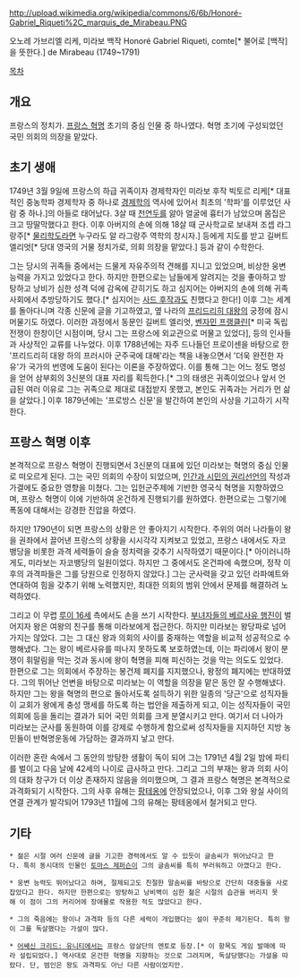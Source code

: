 http://upload.wikimedia.org/wikipedia/commons/6/6b/Honoré-Gabriel_Riqueti%2C_marquis_de_Mirabeau.PNG

오노레 가브리엘 리케, 미라보 백작
Honoré Gabriel Riqueti, comte[* 불어로 [백작]을 뜻한다.] de Mirabeau
(1749~1791)

[[목차]]
== 개요 ==

프랑스의 정치가. [[프랑스 혁명]] 초기의 중심 인물 중 하나였다.
혁명 초기에 구성되었던 국민 의회의 의장을 맡았다.

== 초기 생애 ==

1749년 3월 9일에 프랑스의 하급 귀족이자 경제학자인 미라보 후작 빅토르 리케[* 대표적인 중농학파 경제학자 중 하나로 [[경제학]]의 역사에 있어서 최초의 '학파'를 이루었던 사람 중 하나.]의 아들로 태어났다. 3살 때 [[천연두]]를 앓아 얼굴에 흉터가 남았으며 몸집은 크고 땅딸막했다고 한다. 이후 아버지의 손에 의해 18살 때 군사학교로 보내져 조셉 라그랑주[* [[물리학]]도라면 누구라도 알 라그랑주 역학의 창시자.] 등에게 지도를 받고 길버트 엘리엇[* 당대 영국의 거물 정치가로, 의회 의장을 맡았다.] 등과 같이 수학한다.

그는 당시의 귀족들 중에서는 드물게 자유주의적 견해를 지니고 있었으며, 비상한 웅변 능력을 가지고 있었다고 한다. 하지만 한편으로는 남들에게 알려지는 것을 좋아하고 방탕하고 낭비가 심한 성격 덕에 감옥에 갇히기도 하고 심지어는 아버지의 손에 의해 귀족 사회에서 추방당하기도 했다.[* 심지어는 [[사드 후작]]과도 친했다고 한다!] 이후 그는 세계를 돌아다니며 각종 신문에 글을 기고하였고, 옆 나라의 [[프리드리히 대왕]]의 궁정에 잠시 머물기도 하였다. 이러한 과정에서 동문인 길버트 엘리엇, [[벤자민 프랭클린]][* 미국 독립 전쟁이 한창이던 시점이며, 당시 그는 프랑스에 외교관으로 머물고 있었다], 등의 인사들과 사상적인 교류를 나누었다. 이후 1788년에는 자주 드나들던 프로이센을 바탕으로 한 '프리드리히 대왕 하의 프러시아 군주국에 대해'라는 책을 내놓으면서 '더욱 완전한 자유'가 국가의 번영에 도움이 된다는 이론을 주장하였다. 이를 통해 그는 어느 정도 명성을 얻어 삼부회의 3신분의 대표 자리를 획득한다.[* 그의 태생은 귀족이었으나 앞서 언급된 여러 이유로 그는 귀족으로 제대로 대접받지 못했고, 본인도 귀족과는 거리가 먼 삶을 살았다.] 이후 1879년에는 '프로방스 신문'을 발간하여 본인의 사상을 기고하기 시작한다.

== 프랑스 혁명 이후 ==

본격적으로 프랑스 혁명이 진행되면서 3신분의 대표에 있던 미라보는 혁명의 중심 인물로 떠오르게 된다. 그는 국민 의회의 수장이 되었으며, [[인간과 시민의 권리선언]]의 작성과 가결에도 중요한 영향을 미쳤다. 그는 입헌군주제에 기반한 영국식 혁명을 지향하였으며, 프랑스 혁명이 이에 기반하여 온건하게 진행되기를 원하였다. 한편으로는 그렇기에 폭동에 대해서는 강경한 진압을 하였다.

하지만 1790년이 되면 프랑스의 상황은 안 좋아지기 시작한다. 주위의 여러 나라들이 왕을 권좌에서 끌어낸 프랑스의 상황을 시시각각 지켜보고 있었고, 프랑스 내에서도 자코뱅당을 비롯한 과격 세력들이 슬슬 정치력을 갖추기 시작하였기 때문이다.[* 아이러니하게도, 미라보는 자코뱅당의 일원이었다. 하지만 그 중에서도 온건파에 속했으며, 정작 이후의 과격파들은 그를 당원으로 인정하지 않았다.] 그는 군사력을 갖고 있던 라파예트와 연대하여 힘을 갖추기 위해 노력했지만, 최대한 의회의 범위 안에서 문제를 해결하려 노력하였다. 

그리고 이 무렵 [[루이 16세]] 측에서도 손을 쓰기 시작한다. [[부녀자들의 베르사유 행진]]이 벌어지자 왕은 여왕의 친구를 통해 미라보에게 접근한다. 하지만 미라보는 왕당파로 넘어가지는 않았다. 그는 그 대신 왕과 의회의 사이를 중재하는 역할을 비교적 성공적으로 수행해냈다. 그는 왕이 베르사유를 떠나지 못하도록 보호하였는데, 이는 파리에서 왕이 분쟁이 휘말림을 막는 것과 동시에 왕이 혁명을 피해 피신하는 것을 막는 의도도 있었다. 한편으로 그는 의회에서 주장하는 봉건제 폐지를 지지했으나, 왕정의 폐지에는 반대하였다. 그의 뛰어난 언변을 바탕으로 미라보는 이 역할을 의장을 맡은 동안 잘 수행해냈다. 하지만 그는 왕을 혁명의 편으로 돌아서도록 설득하기 위한 일종의 '당근'으로 성직자들이 교회가 왕에게 충성 맹세를 하도록 하는 법안을 제출하게 되고, 이는 성직자들이 국민 의회에 등을 돌리는 결과가 되어 국민 의회를 크게 분열시키고 만다. 여기서 더 나아가 미라보는 군사를 동원하여 이를 강제로 수행하게 함으로써 성직자들을 지지하던 지방 농민들이 반혁명운동에 가담하는 결과까지 낳고 만다.

이러한 혼란 속에서 그 동안의 방탕한 생활이 독이 되어 그는 1791년 4월 2일 밤에 파티를 벌이고 다음 날에 42세의 나이로 급사하고 만다. 그리고 그의 부재는 왕과 의회 사이의 대화 창구가 더 이상 존재하지 않음을 의미했으며, 그 결과 프랑스 혁명은 본격적으로 과격화되기 시작한다. 그의 사후 유해는 [[팡테옹]]에 안장되었으나, 이후 그와 왕실 사이의 연결 관계가 발각되어 1793년 11월에 그의 유해는 팡테옹에서 철거되고 만다. 

== 기타 ==

 * 젊은 시절 여러 신문에 글을 기고한 경력에서도 알 수 있듯이 글솜씨가 뛰어났다고 한다. 특히 동시대의 인물인 [[토마스 제퍼슨]]이 그의 글솜씨를 특히 부러워하고 아꼈다고 한다.

 * 웅변 능력도 뛰어났다고 하며, 절제되고도 친절한 말솜씨를 바탕으로 간단히 대중들을 사로잡았다고 한다. 하지만 한편으로는 방탕하고 낭비벽이 심한 젊은 시절의 습관을 버리지 못해 이 점이 그의 커리어에 장애물로 작용한 적도 많았다고 한다.

 * 그의 죽음에는 왕이나 과격파 등의 다른 세력이 개입했다는 설이 꾸준히 제기된다. 특히 왕이 그를 독살했다는 가설이 많다.

 * [[어쌔신 크리드: 유니티]]에서는 프랑스 암살단의 멘토로 등장.[* 이 항목도 게임 발매에 따라 설립되었다.] 역사대로 온건한 혁명을 지향하는 것으로 그려지며, 독살당했다는 가설을 따랐다. 단, 범인은 왕도 과격파도 아닌 다른 사람이었지만.
